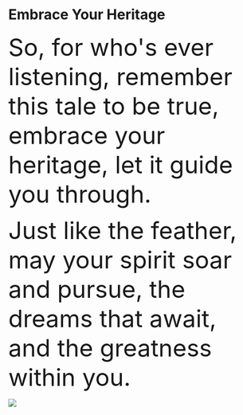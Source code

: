 # Embrace Your Heritage {.unnumbered}

[So, for who\'s ever listening, remember this tale to be true, embrace your heritage, let it guide you through.]{style="font-size:48px;"}

[Just like the feather, may your spirit soar and pursue, the dreams that await, and the greatness within you.]{style="font-size:48px;"}

![](imgs/Picture11.png)
